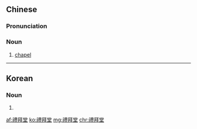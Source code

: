 {{also|礼拜堂}}
==Chinese==
{{zh-forms|s=礼拜堂|type=21}}

===Pronunciation===
{{zh-pron
|m=lǐbàitáng
|c=lai5 baai3 tong4
|mn=lé-pài-tn̂g
|cat=n
}}

===Noun===
{{zh-noun}}

# [[chapel]] {{gloss|place of worship}}

----

==Korean==
{{ko-hanjatab}}

===Noun===
{{ko-noun|hj|hangeul=예배당}}

# {{hanja form of|예배당|[[chapel]]}}

[[af:禮拜堂]]
[[ko:禮拜堂]]
[[mg:禮拜堂]]
[[chr:禮拜堂]]